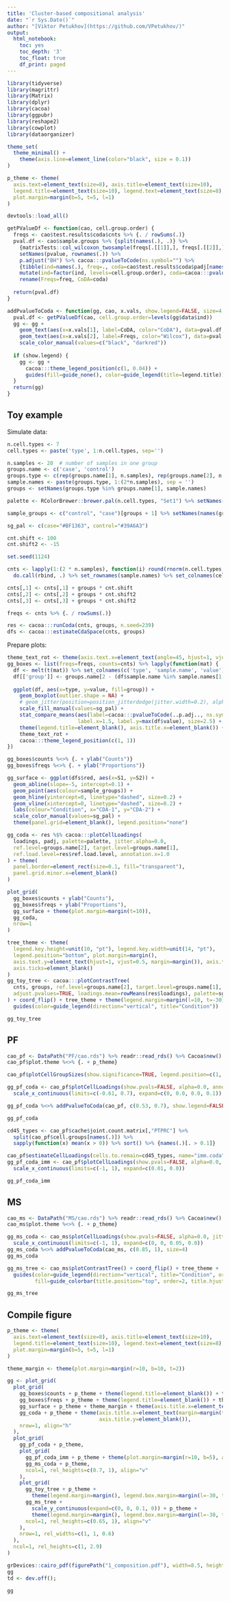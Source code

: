 ```yaml
---
title: 'Cluster-based compositional analysis'
date: "`r Sys.Date()`"
author: "[Viktor Petukhov](https://github.com/VPetukhov/)"
output:
  html_notebook:
    toc: yes
    toc_depth: '3'
    toc_float: true
    df_print: paged
---
```



```r
library(tidyverse)
library(magrittr)
library(Matrix)
library(dplyr)
library(cacoa)
library(ggpubr)
library(reshape2)
library(cowplot)
library(dataorganizer)

theme_set(
  theme_minimal() + 
    theme(axis.line=element_line(color="black", size = 0.1))
)

p_theme <- theme(
  axis.text=element_text(size=8), axis.title=element_text(size=10),
  legend.title=element_text(size=10), legend.text=element_text(size=8), legend.key.width=unit(12, "pt"),
  plot.margin=margin(b=5, t=5, l=1)
)

devtools::load_all()
```

```r
getPValueDf <- function(cao, cell.group.order) {
  freqs <- cao$test.results$coda$cnts %>% {. / rowSums(.)}
  pval.df <- cao$sample.groups %>% {split(names(.), .)} %>% 
    {matrixTests::col_wilcoxon_twosample(freqs[.[[1]],], freqs[.[[2]],])} %$% 
    setNames(pvalue, rownames(.)) %>% 
    p.adjust("BH") %>% cacoa:::pvalueToCode(ns.symbol="") %>% 
    {tibble(ind=names(.), freq=., coda=cao$test.results$coda$padj[names(.)])} %>% 
    mutate(ind=factor(ind, levels=cell.group.order), coda=cacoa:::pvalueToCode(coda, ns.symbol="")) %>% 
    rename(Freqs=freq, CoDA=coda)
  
  return(pval.df)
}

addPvalueToCoda <- function(gg, cao, x.vals, show.legend=FALSE, size=4, legend.title="Significance") {
  pval.df <- getPValueDf(cao, cell.group.order=levels(gg$data$ind))
  gg <- gg + 
    geom_text(aes(x=x.vals[1], label=CoDA, color="CoDA"), data=pval.df, vjust=0.75, size=size) +
    geom_text(aes(x=x.vals[2], label=Freqs, color="Wilcox"), data=pval.df, vjust=0.75, size=size) +
    scale_color_manual(values=c("black", "darkred"))
  
  if (show.legend) {
    gg <- gg + 
      cacoa:::theme_legend_position(c(1, 0.04)) +
      guides(fill=guide_none(), color=guide_legend(title=legend.title))
  }
  return(gg)
}
```

## Toy example

Simulate data:

```r
n.cell.types <- 7
cell.types <- paste('type', 1:n.cell.types, sep='')

n.samples <- 20  # number of samples in one group
groups.name <- c('case', 'control')
groups.type <- c(rep(groups.name[1], n.samples), rep(groups.name[2], n.samples))
sample.names <- paste(groups.type, 1:(2*n.samples), sep = '')
groups <- setNames(groups.type %in% groups.name[1], sample.names)

palette <- RColorBrewer::brewer.pal(n.cell.types, "Set1") %>% setNames(cell.types)

sample_groups <- c("control", "case")[groups + 1] %>% setNames(names(groups))

sg_pal <- c(case="#BF1363", control="#39A6A3")
```

```r
cnt.shift <- 100
cnt.shift2 <- -15

set.seed(1124)

cnts <- lapply(1:(2 * n.samples), function(i) round(rnorm(n.cell.types, mean=50, sd=5))) %>% 
  do.call(rbind, .) %>% set_rownames(sample.names) %>% set_colnames(cell.types)

cnts[,1] <- cnts[,1] + groups * cnt.shift
cnts[,2] <- cnts[,2] + groups * cnt.shift2
cnts[,3] <- cnts[,3] + groups * cnt.shift2

freqs <- cnts %>% {. / rowSums(.)}

res <- cacoa:::runCoda(cnts, groups, n.seed=239)
dfs <- cacoa:::estimateCdaSpace(cnts, groups)
```

Prepare plots:

```r
theme_text_rot <- theme(axis.text.x=element_text(angle=45, hjust=1, vjust=1))
gg_boxes <- list(freqs=freqs, counts=cnts) %>% lapply(function(mat) {
  df <- melt(t(mat)) %>% set_colnames(c('type', 'sample.name', 'value'))
  df[['group']] <- groups.name[2 - (df$sample.name %in% sample.names[1:n.samples])]
  
  ggplot(df, aes(x=type, y=value, fill=group)) +
    geom_boxplot(outlier.shape = NA) + 
    # geom_jitter(position=position_jitterdodge(jitter.width=0.2), alpha=1, size = 0.1) + 
    scale_fill_manual(values=sg_pal) + 
    stat_compare_means(aes(label=cacoa:::pvalueToCode(..p.adj.., ns.symbol="")), 
                       label.x=1.5, label.y=max(df$value), size=2.5) +
    theme(legend.title=element_blank(), axis.title.x=element_blank()) + 
    theme_text_rot +
    cacoa:::theme_legend_position(c(1, 1))
})

gg_boxes$counts %<>% {. + ylab("Counts")}
gg_boxes$freqs %<>% {. + ylab("Proportions")}

gg_surface <- ggplot(dfs$red, aes(x=S1, y=S2)) +
  geom_abline(slope=-5, intercept=0.1) +
  geom_point(aes(colour=sample_groups)) +
  geom_hline(yintercept=0, linetype="dashed", size=0.2) +
  geom_vline(xintercept=0, linetype="dashed", size=0.2) +
  labs(colour="Condition", x="CDA-1", y="CDA-2") + 
  scale_color_manual(values=sg_pal) +
  theme(panel.grid=element_blank(), legend.position="none")

gg_coda <- res %$% cacoa:::plotCellLoadings(
  loadings, padj, palette=palette, jitter.alpha=0.0,
  ref.level=groups.name[2], target.level=groups.name[1], 
  ref.load.level=res$ref.load.level, annotation.x=1.0
) + theme(
  panel.border=element_rect(size=0.1, fill="transparent"),
  panel.grid.minor.x=element_blank()
)
```

```r
plot_grid(
  gg_boxes$counts + ylab("Counts"),
  gg_boxes$freqs + ylab("Proportions"),
  gg_surface + theme(plot.margin=margin(t=10)),
  gg_coda,
  nrow=1
)
```

```r
tree_theme <- theme(
  legend.key.height=unit(10, "pt"), legend.key.width=unit(14, "pt"), 
  legend.position="bottom", plot.margin=margin(),
  axis.text.y=element_text(hjust=1, vjust=0.5, margin=margin()), axis.text.x=element_blank(), 
  axis.ticks=element_blank()
)
gg_toy_tree <- cacoa:::plotContrastTree(
  cnts, groups, ref.level=groups.name[2], target.level=groups.name[1], plot.theme=NULL,
  adjust.pvalues=TRUE, loadings.mean=rowMeans(res$loadings), palette=sg_pal
) + coord_flip() + tree_theme + theme(legend.margin=margin(l=10, t=-30)) +
  guides(color=guide_legend(direction="vertical", title="Condition"))

gg_toy_tree
```

## PF

```r
cao_pf <- DataPath("PF/cao.rds") %>% readr::read_rds() %>% Cacoa$new()
cao_pf$plot.theme %<>% {. + p_theme}
```

```r
cao_pf$plotCellGroupSizes(show.significance=TRUE, legend.position=c(1, 1))
```

```r
gg_pf_coda <- cao_pf$plotCellLoadings(show.pvals=FALSE, alpha=0.0, annotation.x=0.61) +
  scale_x_continuous(limits=c(-0.61, 0.7), expand=c(0, 0.0, 0.0, 0.1))

gg_pf_coda %<>% addPvalueToCoda(cao_pf, c(0.53, 0.7), show.legend=FALSE, size=4)

gg_pf_coda
```

```r
cd45_types <- cao_pf$cache$joint.count.matrix[,"PTPRC"] %>% 
  split(cao_pf$cell.groups[names(.)]) %>% 
  sapply(function(x) mean(x > 0)) %>% sort() %>% {names(.)[. > 0.1]}

cao_pf$estimateCellLoadings(cells.to.remain=cd45_types, name="imm.coda")
gg_pf_coda_imm <- cao_pf$plotCellLoadings(show.pvals=FALSE, alpha=0.0, name="imm.coda", annotation.x=1) +
  scale_x_continuous(limits=c(-1, 1), expand=c(0.01, 0.0))

gg_pf_coda_imm
```

## MS

```r
cao_ms <- DataPath("MS/cao.rds") %>% readr::read_rds() %>% Cacoa$new()
cao_ms$plot.theme %<>% {. + p_theme}
```

```r
gg_ms_coda <- cao_ms$plotCellLoadings(show.pvals=FALSE, alpha=0.0, jitter.size=0.25, annotation.x=1) +
  scale_x_continuous(limits=c(-1, 1), expand=c(0, 0, 0.05, 0.0))
gg_ms_coda %<>% addPvalueToCoda(cao_ms, c(0.85, 1), size=4)
gg_ms_coda
```

```r
gg_ms_tree <- cao_ms$plotContrastTree() + coord_flip() + tree_theme + 
  guides(color=guide_legend(direction="vertical", title="Condition", order=1),
         fill=guide_colorbar(title.position="top", order=2, title.hjust=0.5))

gg_ms_tree
```

## Compile figure

```r
p_theme <- theme(
  axis.text=element_text(size=8), axis.title=element_text(size=10),
  legend.title=element_text(size=10), legend.text=element_text(size=8), legend.key.width=unit(12, "pt"),
  plot.margin=margin(b=5, t=5, l=1)
)

theme_margin <- theme(plot.margin=margin(r=10, b=10, t=2))

gg <- plot_grid(
  plot_grid(
    gg_boxes$counts + p_theme + theme(legend.title=element_blank()) + theme_margin,
    gg_boxes$freqs + p_theme + theme(legend.title=element_blank()) + theme_margin,
    gg_surface + p_theme + theme_margin + theme(axis.title.x=element_text(margin=margin(t=-10))), 
    gg_coda + p_theme + theme(axis.title.x=element_text(margin=margin(t=-10)), plot.margin=margin(), 
                              axis.title.y=element_blank()),
    nrow=1, align="h"
  ),
  plot_grid(
    gg_pf_coda + p_theme,
    plot_grid(
      gg_pf_coda_imm + p_theme + theme(plot.margin=margin(r=10, b=5), axis.title.x=element_text(margin=margin())), 
      gg_ms_coda + p_theme,
      ncol=1, rel_heights=c(0.7, 1), align="v"
    ),
    plot_grid(
      gg_toy_tree + p_theme + 
        theme(legend.margin=margin(), legend.box.margin=margin(l=-30, t=-25), plot.margin=margin(l=-50)), 
      gg_ms_tree + 
        scale_y_continuous(expand=c(0, 0, 0.1, 0)) + p_theme + 
        theme(legend.margin=margin(), legend.box.margin=margin(l=-30, t=-35), plot.margin=margin(l=-50, t=7)), 
      ncol=1, rel_heights=c(0.65, 1), align="v"
    ),
    nrow=1, rel_widths=c(1, 1, 0.6)
  ),
  ncol=1, rel_heights=c(1, 2.9)
)

grDevices::cairo_pdf(figurePath("1_composition.pdf"), width=8.5, height=8)
gg
td <- dev.off();

gg
```
